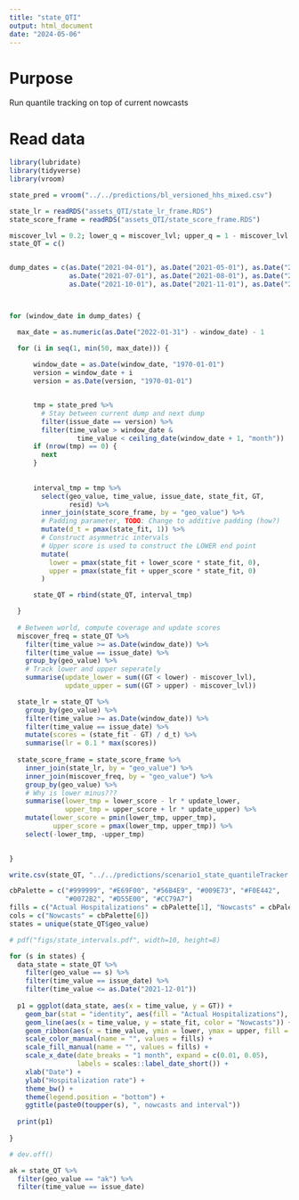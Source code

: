```yaml
---
title: "state_QTI"
output: html_document
date: "2024-05-06"
---
```


# Purpose

Run quantile tracking on top of current nowcasts

# Read data
```r
library(lubridate)
library(tidyverse)
library(vroom)

state_pred = vroom("../../predictions/bl_versioned_hhs_mixed.csv")
```

```r
state_lr = readRDS("assets_QTI/state_lr_frame.RDS")
state_score_frame = readRDS("assets_QTI/state_score_frame.RDS")

miscover_lvl = 0.2; lower_q = miscover_lvl; upper_q = 1 - miscover_lvl
state_QT = c()


dump_dates = c(as.Date("2021-04-01"), as.Date("2021-05-01"), as.Date("2021-06-01"), 
               as.Date("2021-07-01"), as.Date("2021-08-01"), as.Date("2021-09-01"),
               as.Date("2021-10-01"), as.Date("2021-11-01"), as.Date("2021-12-01")) - 1



for (window_date in dump_dates) {

  max_date = as.numeric(as.Date("2022-01-31") - window_date) - 1

  for (i in seq(1, min(50, max_date))) {
      
      window_date = as.Date(window_date, "1970-01-01")
      version = window_date + i
      version = as.Date(version, "1970-01-01")


      tmp = state_pred %>%
        # Stay between current dump and next dump
        filter(issue_date == version) %>%
        filter(time_value > window_date & 
                 time_value < ceiling_date(window_date + 1, "month"))
      if (nrow(tmp) == 0) {
        next
      }
      
      
      interval_tmp = tmp %>%
        select(geo_value, time_value, issue_date, state_fit, GT, 
               resid) %>%
        inner_join(state_score_frame, by = "geo_value") %>%
        # Padding parameter, TODO: Change to additive padding (how?)
        mutate(d_t = pmax(state_fit, 1)) %>%
        # Construct asymmetric intervals
        # Upper score is used to construct the LOWER end point
        mutate(
          lower = pmax(state_fit + lower_score * state_fit, 0),
          upper = pmax(state_fit + upper_score * state_fit, 0)
        )

      state_QT = rbind(state_QT, interval_tmp)

  }
  
  # Between world, compute coverage and update scores 
  miscover_freq = state_QT %>%
    filter(time_value >= as.Date(window_date)) %>%
    filter(time_value == issue_date) %>%
    group_by(geo_value) %>%
    # Track lower and upper seperately 
    summarise(update_lower = sum((GT < lower) - miscover_lvl),
              update_upper = sum((GT > upper) - miscover_lvl))

  state_lr = state_QT %>%
    group_by(geo_value) %>%
    filter(time_value >= as.Date(window_date)) %>%
    filter(time_value == issue_date) %>%
    mutate(scores = (state_fit - GT) / d_t) %>%
    summarise(lr = 0.1 * max(scores)) 
    
  state_score_frame = state_score_frame %>%
    inner_join(state_lr, by = "geo_value") %>%
    inner_join(miscover_freq, by = "geo_value") %>%
    group_by(geo_value) %>%
    # Why is lower minus???
    summarise(lower_tmp = lower_score - lr * update_lower,
              upper_tmp = upper_score + lr * update_upper) %>%
    mutate(lower_score = pmin(lower_tmp, upper_tmp),
           upper_score = pmax(lower_tmp, upper_tmp)) %>%
    select(-lower_tmp, -upper_tmp)
  

}

write.csv(state_QT, "../../predictions/scenario1_state_quantileTracker.csv", row.names = FALSE)

```


```r
cbPalette = c("#999999", "#E69F00", "#56B4E9", "#009E73", "#F0E442",
              "#0072B2", "#D55E00", "#CC79A7")
fills = c("Actual Hospitalizations" = cbPalette[1], "Nowcasts" = cbPalette[6])
cols = c("Nowcasts" = cbPalette[6])
states = unique(state_QT$geo_value)

# pdf("figs/state_intervals.pdf", width=10, height=8)

for (s in states) {
  data_state = state_QT %>%
    filter(geo_value == s) %>%
    filter(time_value == issue_date) %>%
    filter(time_value <= as.Date("2021-12-01"))
  
  p1 = ggplot(data_state, aes(x = time_value, y = GT)) +
    geom_bar(stat = "identity", aes(fill = "Actual Hospitalizations"), alpha = 0.7) +
    geom_line(aes(x = time_value, y = state_fit, color = "Nowcasts")) +
    geom_ribbon(aes(x = time_value, ymin = lower, ymax = upper, fill = "Nowcasts"), alpha = 0.4) +
    scale_color_manual(name = "", values = fills) +
    scale_fill_manual(name = "", values = fills) +
    scale_x_date(date_breaks = "1 month", expand = c(0.01, 0.05),
                 labels = scales::label_date_short()) +
    xlab("Date") +
    ylab("Hospitalization rate") +
    theme_bw() +
    theme(legend.position = "bottom") +
    ggtitle(paste0(toupper(s), ", nowcasts and interval"))
    
  print(p1)
  
}

# dev.off()
```
```r
ak = state_QT %>%
  filter(geo_value == "ak") %>%
  filter(time_value == issue_date)
```


